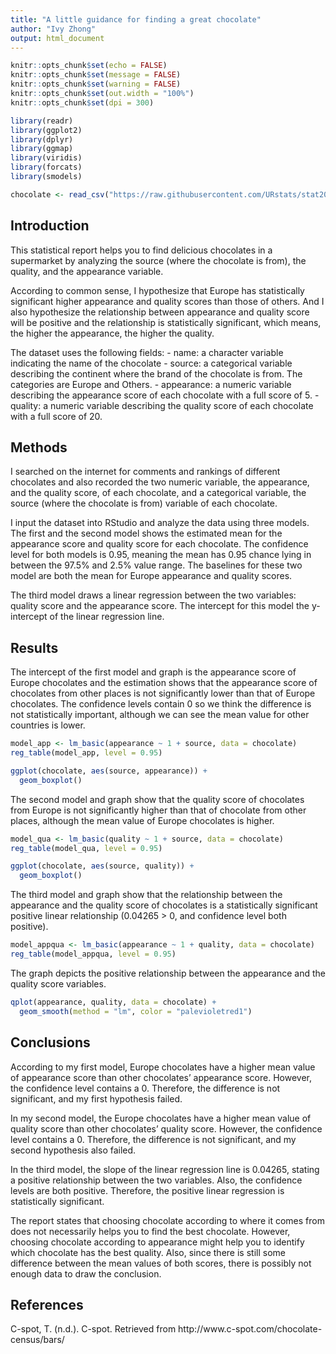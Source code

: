 ```yaml
---
title: "A little guidance for finding a great chocolate"
author: "Ivy Zhong"
output: html_document
---
```


```r
knitr::opts_chunk$set(echo = FALSE)
knitr::opts_chunk$set(message = FALSE)
knitr::opts_chunk$set(warning = FALSE)
knitr::opts_chunk$set(out.width = "100%")
knitr::opts_chunk$set(dpi = 300)

library(readr)
library(ggplot2)
library(dplyr)
library(ggmap)
library(viridis)
library(forcats)
library(smodels)

chocolate <- read_csv("https://raw.githubusercontent.com/URstats/stat209-s18-IvyZhong/master/project-c.csv")
```

## Introduction
This statistical report helps you to find delicious chocolates in a supermarket by analyzing the source (where the chocolate is from), the quality, and the appearance variable. 

According to common sense, I hypothesize that Europe has statistically significant higher appearance and quality scores than those of others. And I also hypothesize the relationship between appearance and quality score will be positive and the relationship is statistically significant, which means, the higher the appearance, the higher the quality.

The dataset uses the following fields:
- name: a character variable indicating the name of the chocolate
- source: a categorical variable describing the continent where the brand of the chocolate is from. The categories are Europe and Others.
- appearance: a numeric variable describing the appearance score of each chocolate with a full score of 5.
- quality: a numeric variable describing the quality score of each chocolate with a full score of 20.

## Methods

I searched on the internet for comments and rankings of different chocolates and also recorded the two numeric variable, the appearance, and the quality score, of each chocolate, and a categorical variable, the source (where the chocolate is from) variable of each chocolate. 

I input the dataset into RStudio and analyze the data using three models. The first and the second model shows the estimated mean for the appearance score and quality score for each chocolate. The confidence level for both models is 0.95, meaning the mean has 0.95 chance lying in between the 97.5% and 2.5% value range. The baselines for these two model are both the mean for Europe appearance and quality scores.

The third model draws a linear regression between the two variables: quality score and the appearance score. The intercept for this model the y-intercept of the linear regression line.

## Results

The intercept of the first model and graph is the appearance score of Europe chocolates and the estimation shows that the appearance score of chocolates from other places is not significantly lower than that of Europe chocolates. The confidence levels contain 0 so we think the difference is not statistically important, although we can see the mean value for other countries is lower.
```r
model_app <- lm_basic(appearance ~ 1 + source, data = chocolate)
reg_table(model_app, level = 0.95)
```

```r
ggplot(chocolate, aes(source, appearance)) +
  geom_boxplot()
```


The second model and graph show that the quality score of chocolates from Europe is not significantly higher than that of chocolate from other places, although the mean value of Europe chocolates is higher.

```r
model_qua <- lm_basic(quality ~ 1 + source, data = chocolate)
reg_table(model_qua, level = 0.95)
```

```r
ggplot(chocolate, aes(source, quality)) +
  geom_boxplot()
```

The third model and graph show that the relationship between the appearance and the quality score of chocolates is a statistically significant positive linear relationship (0.04265 > 0, and confidence level both positive).

```r
model_appqua <- lm_basic(appearance ~ 1 + quality, data = chocolate)
reg_table(model_appqua, level = 0.95)
```

The graph depicts the positive relationship between the appearance and the quality score variables.

```r
qplot(appearance, quality, data = chocolate) + 
  geom_smooth(method = "lm", color = "palevioletred1")
```


## Conclusions

According to my first model, Europe chocolates have a higher mean value of appearance score than other chocolates' appearance score. However, the confidence level contains a 0. Therefore, the difference is not significant, and my first hypothesis failed.

In my second model, the Europe chocolates have a higher mean value of quality score than other chocolates' quality score. However, the confidence level contains a 0. Therefore, the difference is not significant, and my second hypothesis also failed.

In the third model, the slope of the linear regression line is 0.04265, stating a positive relationship between the two variables. Also, the confidence levels are both positive. Therefore, the positive linear regression is statistically significant.

The report states that choosing chocolate according to where it comes from does not necessarily helps you to find the best chocolate. However, choosing chocolate according to appearance might help you to identify which chocolate has the best quality. Also, since there is still some difference between the mean values of both scores, there is possibly not enough data to draw the conclusion.

## References

C-spot, T. (n.d.). C-spot. Retrieved from http://www.c-spot.com/chocolate-census/bars/